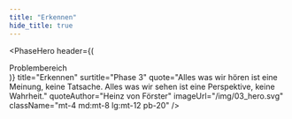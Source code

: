 ```yaml
---
title: "Erkennen"
hide_title: true
---
```



<PhaseHero
  header={(
    <div className="border-b border-magenta-500 text-sm lg:text-base text-magenta-500 py-1 mb-5 lg:mb-8">
      Problembereich
    </div>
  )}
  title="Erkennen"
  surtitle="Phase 3"
  quote="Alles was wir hören ist eine Meinung, keine Tatsache. Alles was wir sehen ist eine Perspektive, keine Wahrheit."
  quoteAuthor="Heinz von Förster"
  imageUrl="/img/03_hero.svg"
  className="mt-4 md:mt-8 lg:mt-12 pb-20"
/>